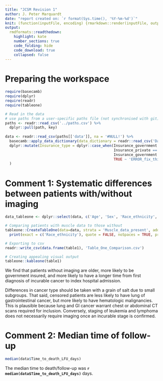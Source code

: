 ```yaml
---
title: "JCSM Revision 1"
author: J. Peter Marquardt
date: "report created on: `r format(Sys.time(), '%Y-%m-%d')`"
knit: (function(inputFile, encoding) {rmarkdown::render(inputFile, output_file = paste0("../Revision_JCSM/", format(Sys.time(), "%Y-%m-%d_%H%M"), "_revision",".html")) } )
output:
  rmdformats::readthedown:
    highlight: kate 
    number_sections: true
    code_folding: hide
    code_download: true
    collapsed: false
---
```


# Preparing the workspace
```r
require(basecamb)
require(dplyr)
require(readr)
require(tableone)

# Read in the data
# use paths from a user-specific paths file (not synchronised with git). This allows for cross-user-functionality
paths <- readr::read_csv('../paths.csv') %>%
  dplyr::pull(path, key)
  
data <- readr::read_csv(paths[['data']], na = '#NULL!') %>%
  basecamb::apply_data_dictionary(data_dictionary = readr::read_csv('Data_dictionary_revision.csv')) %>%
  dplyr::mutate(Insurance_type = dplyr::case_when(Insurance_government == 'Government-sponsored' ~ 'Government-sponsored',
                                                  Insurance_private == 'Private' ~ 'Private',
                                                  Insurance_government == 'Non-government' & Insurance_private == 'Non-private' ~ 'None',
                                                  TRUE ~ 'ERROR_fix_this')
  )

```

# Comment 1: Systematic differences between patients with/without imaging

```r
data_tableone <- dplyr::select(data, c('Age', 'Sex', 'Race_ethnicity', 'Marital_status', 'Education_level', 'Insurance_type', 'Cancer_type', 'Months_since_cancer_diagnosis', 'Charlson_comorbidity_index', 'Body_mass_index', 'Muscle_data_present'))

# Comparing patients with muscle data to those without
tableone::CreateTableOne(data=data, strata = 'Muscle_data_present', addOverall = TRUE) %>%
  print(exact = c('Race_ethnicity'), quote = FALSE, noSpaces = TRUE, printToggle = FALSE) -> table1

# Exporting to csv
readr::write_csv(data.frame(table1), 'Table_One_Comparison.csv')

# Creating appealing visual output
tableone::kableone(table1)

```
We find that patients without imaging are older, more likely to be government insured, and more likely to have a longer time from first diagnosis of incurable cancer to index hospital admission.

Differences in cancer type should be taken with a grain of salt due to small subgroups. That said, censored patients are less likely to have lung of gastrointestinal cancer, but more likely to have hematologic malignancies. This is plausible because lung and GI cancer warrant chest or abdominal CT scans required for inclusion. Conversely, staging of leukemia and lymphoma does not necessarily require imaging once an incurable stage is confirmed.

# Comment 2: Median time of follow-up
```r
median(data$Time_to_death_LFU_days)
```
The median time to death/follow-up was __`r median(data$Time_to_death_LFU_days)`__ days.
